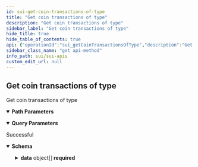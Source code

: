 ```yaml
---
id: sui-get-coin-transactions-of-type
title: "Get coin transactions of type"
description: "Get coin transactions of type"
sidebar_label: "Get coin transactions of type"
hide_title: true
hide_table_of_contents: true
api: {"operationId":"sui_getCoinTransactionsOfType","description":"Get coin transactions of type","parameters":[{"name":"type","required":true,"in":"path","description":"The type of coin transaction","schema":{"type":"string"}},{"name":"limit","required":false,"in":"query","description":"Number of item displayed per page, default: 10","schema":{"type":"number"}},{"name":"offset","required":false,"in":"query","description":"Number of skipped item per page, default: 0","schema":{"type":"number"}}],"responses":{"200":{"description":"Successful","content":{"application/json":{"schema":{"type":"object","properties":{"data":{"description":"Array of documents","type":"array","items":{"type":"object","properties":{"digest":{"type":"string"},"coinType":{"type":"string"},"status":{"type":"string"},"type":{"type":"string"},"sender":{"type":"string"},"timestamp":{"type":"number"},"checkpoint":{"type":"number"},"txNumber":{"type":"number"},"totalGasFee":{"type":"number"},"function":{"type":"string"},"computationFee":{"type":"number"},"storageFee":{"type":"number"},"storageRebate":{"type":"number"},"gasBudget":{"type":"number"},"gasPrice":{"type":"number"},"packageId":{"type":"string"},"blockTime":{"type":"number"}},"required":["digest","coinType","status","type","sender","timestamp","checkpoint","txNumber","totalGasFee","function","computationFee","storageFee","storageRebate","gasBudget","gasPrice","packageId","blockTime"],"title":"CoinTransactionResponseDto"}}},"required":["data"],"title":"ListCoinTransactionResponseDto"}}}}},"security":[{"apiKey":[]}],"tags":["Get coin transactions"],"method":"get","path":"/v1/token/transactions/type/{type}","servers":[{"url":"https://sui-mainnet-api.blocklens.io","description":"Sui production server"}],"securitySchemes":{"bearer":{"scheme":"bearer","bearerFormat":"JWT","type":"http"},"basic":{"type":"http","scheme":"basic"},"apiKey":{"type":"apiKey","name":"x-api-key","in":"header"}},"info":{"title":"SUI APIs","description":"Swagger documentation","version":"1.0.0","contact":{}},"postman":{"name":"Get coin transactions of type","description":{"content":"Get coin transactions of type","type":"text/plain"},"url":{"path":["v1","token","transactions","type",":type"],"host":["{{baseUrl}}"],"query":[{"disabled":false,"description":{"content":"Number of item displayed per page, default: 10","type":"text/plain"},"key":"limit","value":""},{"disabled":false,"description":{"content":"Number of skipped item per page, default: 0","type":"text/plain"},"key":"offset","value":""}],"variable":[{"disabled":false,"description":{"content":"(Required) The type of coin transaction","type":"text/plain"},"type":"any","value":"","key":"type"}]},"header":[{"key":"Accept","value":"application/json"}],"method":"GET","auth":{"type":"apikey","apikey":[{"type":"any","value":"x-api-key","key":"key"},{"type":"any","value":"<API Key>","key":"value"},{"type":"any","value":"header","key":"in"}]}}}
sidebar_class_name: "get api-method"
info_path: sui/sui-apis
custom_edit_url: null
---
```



## Get coin transactions of type



Get coin transactions of type

<details style={{"marginBottom":"1rem"}} data-collapsed={false} open={true}><summary style={{}}><strong>Path Parameters</strong></summary><div><ul><ParamsItem className={"paramsItem"} param={{"name":"type","required":true,"in":"path","description":"The type of coin transaction","schema":{"type":"string"}}}></ParamsItem></ul></div></details><details style={{"marginBottom":"1rem"}} data-collapsed={false} open={true}><summary style={{}}><strong>Query Parameters</strong></summary><div><ul><ParamsItem className={"paramsItem"} param={{"name":"limit","required":false,"in":"query","description":"Number of item displayed per page, default: 10","schema":{"type":"number"}}}></ParamsItem><ParamsItem className={"paramsItem"} param={{"name":"offset","required":false,"in":"query","description":"Number of skipped item per page, default: 0","schema":{"type":"number"}}}></ParamsItem></ul></div></details><div><ApiTabs><TabItem label={"200"} value={"200"}><div>

Successful

</div><div><MimeTabs schemaType={"response"}><TabItem label={"application/json"} value={"application/json"}><SchemaTabs><TabItem label={"Schema"} value={"Schema"}><details style={{}} data-collapsed={false} open={true}><summary style={{"textAlign":"left"}}><strong>Schema</strong></summary><div style={{"textAlign":"left","marginLeft":"1rem"}}></div><ul style={{"marginLeft":"1rem"}}><SchemaItem collapsible={true} className={"schemaItem"}><details style={{}}><summary style={{}}><strong>data</strong><span style={{"opacity":"0.6"}}> object[]</span><strong style={{"fontSize":"var(--ifm-code-font-size)","color":"var(--openapi-required)"}}> required</strong></summary><div style={{"marginLeft":"1rem"}}><div style={{"marginTop":".5rem","marginBottom":".5rem"}}>

Array of documents

</div><li><div style={{"fontSize":"var(--ifm-code-font-size)","opacity":"0.6","marginLeft":"-.5rem","paddingBottom":".5rem"}}>Array [</div></li><SchemaItem collapsible={false} name={"digest"} required={true} schemaName={"string"} qualifierMessage={undefined} schema={{"type":"string"}}></SchemaItem><SchemaItem collapsible={false} name={"coinType"} required={true} schemaName={"string"} qualifierMessage={undefined} schema={{"type":"string"}}></SchemaItem><SchemaItem collapsible={false} name={"status"} required={true} schemaName={"string"} qualifierMessage={undefined} schema={{"type":"string"}}></SchemaItem><SchemaItem collapsible={false} name={"type"} required={true} schemaName={"string"} qualifierMessage={undefined} schema={{"type":"string"}}></SchemaItem><SchemaItem collapsible={false} name={"sender"} required={true} schemaName={"string"} qualifierMessage={undefined} schema={{"type":"string"}}></SchemaItem><SchemaItem collapsible={false} name={"timestamp"} required={true} schemaName={"number"} qualifierMessage={undefined} schema={{"type":"number"}}></SchemaItem><SchemaItem collapsible={false} name={"checkpoint"} required={true} schemaName={"number"} qualifierMessage={undefined} schema={{"type":"number"}}></SchemaItem><SchemaItem collapsible={false} name={"txNumber"} required={true} schemaName={"number"} qualifierMessage={undefined} schema={{"type":"number"}}></SchemaItem><SchemaItem collapsible={false} name={"totalGasFee"} required={true} schemaName={"number"} qualifierMessage={undefined} schema={{"type":"number"}}></SchemaItem><SchemaItem collapsible={false} name={"function"} required={true} schemaName={"string"} qualifierMessage={undefined} schema={{"type":"string"}}></SchemaItem><SchemaItem collapsible={false} name={"computationFee"} required={true} schemaName={"number"} qualifierMessage={undefined} schema={{"type":"number"}}></SchemaItem><SchemaItem collapsible={false} name={"storageFee"} required={true} schemaName={"number"} qualifierMessage={undefined} schema={{"type":"number"}}></SchemaItem><SchemaItem collapsible={false} name={"storageRebate"} required={true} schemaName={"number"} qualifierMessage={undefined} schema={{"type":"number"}}></SchemaItem><SchemaItem collapsible={false} name={"gasBudget"} required={true} schemaName={"number"} qualifierMessage={undefined} schema={{"type":"number"}}></SchemaItem><SchemaItem collapsible={false} name={"gasPrice"} required={true} schemaName={"number"} qualifierMessage={undefined} schema={{"type":"number"}}></SchemaItem><SchemaItem collapsible={false} name={"packageId"} required={true} schemaName={"string"} qualifierMessage={undefined} schema={{"type":"string"}}></SchemaItem><SchemaItem collapsible={false} name={"blockTime"} required={true} schemaName={"number"} qualifierMessage={undefined} schema={{"type":"number"}}></SchemaItem><li><div style={{"fontSize":"var(--ifm-code-font-size)","opacity":"0.6","marginLeft":"-.5rem"}}>]</div></li></div></details></SchemaItem></ul></details></TabItem><TabItem label={"Example (from schema)"} value={"Example (from schema)"}><ResponseSamples responseExample={"{\n  \"data\": [\n    {\n      \"digest\": \"string\",\n      \"coinType\": \"string\",\n      \"status\": \"string\",\n      \"type\": \"string\",\n      \"sender\": \"string\",\n      \"timestamp\": 0,\n      \"checkpoint\": 0,\n      \"txNumber\": 0,\n      \"totalGasFee\": 0,\n      \"function\": \"string\",\n      \"computationFee\": 0,\n      \"storageFee\": 0,\n      \"storageRebate\": 0,\n      \"gasBudget\": 0,\n      \"gasPrice\": 0,\n      \"packageId\": \"string\",\n      \"blockTime\": 0\n    }\n  ]\n}"} language={"json"}></ResponseSamples></TabItem></SchemaTabs></TabItem></MimeTabs></div></TabItem></ApiTabs></div>
      